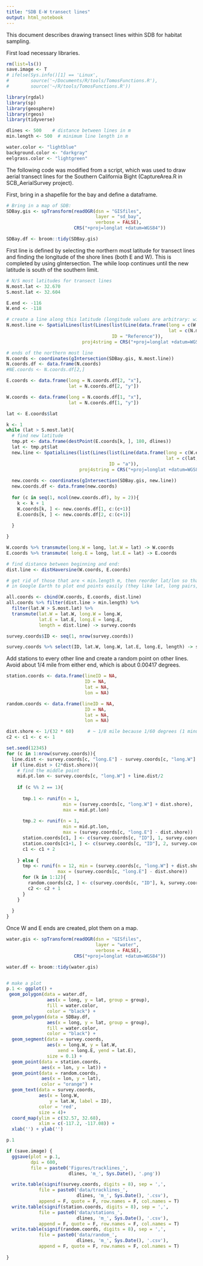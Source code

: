```yaml
---
title: "SDB E-W transect lines"
output: html_notebook
---
```


This document describes drawing transect lines within SDB for habitat sampling.

First load necessary libraries.
```r
rm(list=ls())
save.image <- T
# ifelse(Sys.info()[1] == 'Linux',
#        source('~/Documents/R/tools/TomosFunctions.R'),
#        source('~/R/tools/TomosFunctions.R'))

library(rgdal)
library(sp)
library(geosphere)
library(rgeos)
library(tidyverse)

dlines <- 500    # distance between lines in m
min.length <- 500  # minimum line length in m

water.color <- "lightblue"
background.color <- "darkgray"
eelgrass.color <- "lightgreen"

```

The following code was modified from a script, which was used to draw aerial transect lines for the Southern California Bight (CaptureArea.R in SCB_AerialSurvey project).

First, bring in a shapefile for the bay and define a dataframe. 
```r

# Bring in a map of SDB:
SDBay.gis <- spTransform(readOGR(dsn = "GISfiles",
                                 layer = "sd_bay",
                                 verbose = FALSE),
                         CRS("+proj=longlat +datum=WGS84"))

SDBay.df <- broom::tidy(SDBay.gis)
```


First line is defined by selecting the northern most latitude for transect lines and finding the longitude of the shore lines (both E and W). This is completed by using gIntersection.  The while loop continues until the new latitude is south of the southern limit. 
```r
# N/S most latitudes for transect lines
N.most.lat <- 32.670
S.most.lat <- 32.604

E.end <- -116
W.end <- -118

# create a line along this latitude (longitude values are arbitrary: wide enough to cover SDB):
N.most.line <- SpatialLines(list(Lines(list(Line(data.frame(long = c(W.end, E.end),
                                                            lat = c(N.most.lat, N.most.lat)))), 
                                       ID = "Reference")),
                            proj4string = CRS("+proj=longlat +datum=WGS84"))

# ends of the northern most line
N.coords <- coordinates(gIntersection(SDBay.gis, N.most.line))
N.coords.df <- data.frame(N.coords)
#NE.coords <- N.coords.df[2,]

E.coords <- data.frame(long = N.coords.df[2, "x"],
                       lat = N.coords.df[2, "y"])

W.coords <- data.frame(long = N.coords.df[1, "x"],
                       lat = N.coords.df[1, "y"])

lat <- E.coords$lat

k <- 1
while (lat > S.most.lat){
  # find new latitude
  tmp.pt <- data.frame(destPoint(E.coords[k, ], 180, dlines))
  lat <- tmp.pt$lat
  new.line <- SpatialLines(list(Lines(list(Line(data.frame(long = c(W.end, E.end),
                                                           lat = c(lat, lat)))),
                                      ID = "a")),
                           proj4string = CRS("+proj=longlat +datum=WGS84"))
  
  new.coords <- coordinates(gIntersection(SDBay.gis, new.line))
  new.coords.df <- data.frame(new.coords)
  
  for (c in seq(1, ncol(new.coords.df), by = 2)){
    k <- k + 1
    W.coords[k, ] <- new.coords.df[1, c:(c+1)]
    E.coords[k, ] <- new.coords.df[2, c:(c+1)]
    
  }

}

W.coords %>% transmute(long.W = long, lat.W = lat) -> W.coords
E.coords %>% transmute( long.E = long, lat.E = lat) -> E.coords

# find distance between beginning and end:
dist.line <- distHaversine(W.coords, E.coords)

# get rid of those that are < min.length m, then reorder lat/lon so that I can copy and paste
# in Google Earth to plot end points easily (they like lat, long pairs, not long, lat)

all.coords <- cbind(W.coords, E.coords, dist.line)
all.coords %>% filter(dist.line > min.length) %>%
  filter(lat.W > S.most.lat) %>%
  transmute(lat.W = lat.W, long.W = long.W,
            lat.E = lat.E, long.E = long.E,
            length = dist.line) -> survey.coords

survey.coords$ID <- seq(1, nrow(survey.coords))

survey.coords %>% select(ID, lat.W, long.W, lat.E, long.E, length) -> survey.coords
```

Add stations to every other line and create a random point on other lines. Avoid about 1/4 mile from either end, which is about 0.00417 degrees.

```r

station.coords <- data.frame(lineID = NA,
                             ID = NA,
                             lat = NA,
                             lon = NA)

random.coords <- data.frame(lineID = NA,
                             ID = NA,
                             lat = NA,
                             lon = NA)

dist.shore <- 1/(32 * 60)     # ~ 1/8 mile because 1/60 degrees (1 minute) is about a mile
c2 <- c1 <- c <- 1

set.seed(12345)
for (c in 1:nrow(survey.coords)){
  line.dist <- survey.coords[c, "long.E"] - survey.coords[c, "long.W"]
  if (line.dist > (2*dist.shore)){
    # find the middle point
    mid.pt.lon <- survey.coords[c, "long.W"] + line.dist/2
    
    if (c %% 2 == 1){
      
      tmp.1 <- runif(n = 1, 
                     min = (survey.coords[c, "long.W"] + dist.shore), 
                     max = mid.pt.lon)
      
      tmp.2 <- runif(n = 1, 
                     min = mid.pt.lon, 
                     max = (survey.coords[c, "long.E"] - dist.shore))
      station.coords[c1, ] <- c(survey.coords[c, "ID"], 1, survey.coords[c, "lat.W"], tmp.1)  
      station.coords[c1+1, ] <- c(survey.coords[c, "ID"], 2, survey.coords[c, "lat.W"], tmp.2)  
      c1 <- c1 + 2
      
    } else {
      tmp <- runif(n = 12, min = (survey.coords[c, "long.W"] + dist.shore), 
                   max = (survey.coords[c, "long.E"] - dist.shore))
      for (k in 1:12){
        random.coords[c2, ] <- c(survey.coords[c, "ID"], k, survey.coords[c, "lat.W"], tmp[k]) 
        c2 <- c2 + 1
      }
    }
    
  }
}


```



Once W and E ends are created, plot them on a map.

```r
water.gis <- spTransform(readOGR(dsn = "GISfiles",
                                 layer = "water",
                                 verbose = FALSE),
                         CRS("+proj=longlat +datum=WGS84"))

water.df <- broom::tidy(water.gis)


# make a plot
p.1 <- ggplot() +
 geom_polygon(data = water.df,
               aes(x = long, y = lat, group = group),
               fill = water.color,
               color = "black") +
  geom_polygon(data = SDBay.df,
               aes(x = long, y = lat, group = group),
               fill = water.color,
               color = "black") +
  geom_segment(data = survey.coords,
               aes(x = long.W, y = lat.W,
                   xend = long.E, yend = lat.E),
               size = 0.1) +
  geom_point(data = station.coords,
             aes(x = lon, y = lat)) + 
  geom_point(data = random.coords,
             aes(x = lon, y = lat),
             color = "orange") + 
  geom_text(data = survey.coords,
            aes(x = long.W,
                y = lat.W, label = ID),
            color = 'red',
            size = 4)+
  coord_map(ylim = c(32.57, 32.68),
            xlim = c(-117.2, -117.08)) +
  xlab('') + ylab('')

p.1

if (save.image) {
  ggsave(plot = p.1,
         dpi = 600,
         file = paste0('Figures/tracklines_', 
                       dlines, 'm_', Sys.Date(), '.png'))

  write.table(signif(survey.coords, digits = 8), sep = ',',
            file = paste0('data/tracklines_', 
                          dlines, 'm_', Sys.Date(), '.csv'),
            append = F, quote = F, row.names = F, col.names = T)
  write.table(signif(station.coords, digits = 8), sep = ',',
            file = paste0('data/stations_', 
                          dlines, 'm_', Sys.Date(), '.csv'),
            append = F, quote = F, row.names = F, col.names = T)
  write.table(signif(random.coords, digits = 8), sep = ',',
            file = paste0('data/random_', 
                          dlines, 'm_', Sys.Date(), '.csv'),
            append = F, quote = F, row.names = F, col.names = T)
  
}

```

